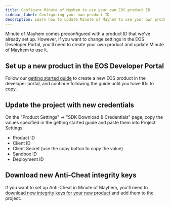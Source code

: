 ```yaml
---
title: Configure Minute of Mayhem to use your own EOS product ID
sidebar_label: Configuring your own product ID
description: Learn how to update Minute of Mayhem to use your own product on the Epic Online Services backend.
---
```


Minute of Mayhem comes preconfigured with a product ID that we've already set up. However, if you want to change settings in the EOS Developer Portal, you'll need to create your own product and update Minute of Mayhem to use it.

## Set up a new product in the EOS Developer Portal

Follow our [getting started guide](../../setup/index.mdx#create-an-eos-product-in-the-developer-portal) to create a new EOS product in the developer portal, and continue following the guide until you have IDs to copy.

## Update the project with new credentials

On the "Product Settings" -> "SDK Download & Credentials" page, copy the values specified in the getting started guide and paste them into Project Settings:

- Product ID
- Client ID
- Client Secret (use the copy button to copy the value)
- Sandbox ID
- Deployment ID

## Download new Anti-Cheat integrity keys

If you want to set up Anti-Cheat in Minute of Mayhem, you'll need to [download new integrity keys for your new product](../../setup/networking/anticheat.mdx) and add them to the project.

